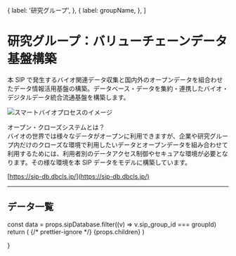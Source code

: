 

  {
    label: '研究グループ',
  },
  {
    label: groupName,
  },
]

# 研究グループ：バリューチェーンデータ基盤構築

本 SIP で発生するバイオ関連データ収集と国内外のオープンデータを組合わせたデータ情報活用基盤の構築。データベース・データを集約・連携したバイオ・デジタルデータ統合流通基盤を構築します。

<Image
  src="/group4ADB_01.png"
  alt="スマートバイオプロセスのイメージ"
  width={900}
  height={583}
  priority
/>

オープン・クローズシステムとは？<br />
バイオの世界では様々なデータがオープンに利用できますが、企業や研究グループ内だけのクローズな環境で利用したいデータとオープンデータを組み合わせて利用するためには、利用者別のデータアクセス制御やセキュアな環境が必要となります。その様な環境を本 SIP データをモデルに構築しています。

[https://sip-db.dbcls.jp/](https://sip-db.dbcls.jp/)

---

## データ一覧

  const data = props.sipDatabase.filter((v) => v.sip_group_id === groupId)
  return (
    <Layout title={groupName}>
      {/* prettier-ignore */}
      <LowerPageLayout>
        <Breadcrumbs items={breadcrumbs} />
        <MdxLayout>
          {props.children}
          <GroupDetailList list={data} />
          <BackToDataLink />
        </MdxLayout>
      </LowerPageLayout>
    </Layout>
  )

}
